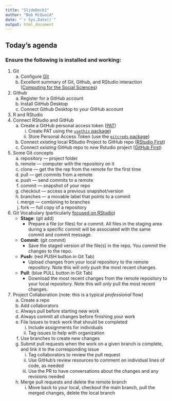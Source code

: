 ```yaml
---
title: "SlideDeck1"
author: "Bob McQuaid"
date: "`r Sys.Date()`"
output: html_document
---
```


## Today's agenda

### Ensure the following is installed and working:

1.  Git
    a.  Configure [Git](https://git-scm.com/)
    b.  Excellent summary of Git, Github, and RStudio interaction ([Computing for the Social Sciences](https://cfss.uchicago.edu/setup/what-is-git/))
2.  Github
    a.  Register for a GitHub account
    b.  Install GitHub Desktop
    c.  Connect Github Desktop to your GitHub account
3.  R and RStudio
4.  Connect RStudio and GitHub
    a.  Create a GitHub personal access token ([PAT](https://docs.github.com/en/authentication/keeping-your-account-and-data-secure/creating-a-personal-access-token))
        i.  Create PAT using the [`usethis` package](https://rfortherestofus.com/2021/02/how-to-use-git-github-with-r/#:~:text=create%20a%20personal%20access%20token%20(pat)%20on%20github))
        ii. Store Personal Access Token (use the [`gitcreds` package](https://rfortherestofus.com/2021/02/how-to-use-git-github-with-r/#:~:text=store%20personal%20access%20token%20to%20connect%20rstudio%20and%20github))
    b.  Connect *existing* local RStudio Project to GitHub repo ([RStudio First](https://rfortherestofus.com/2021/02/how-to-use-git-github-with-r/#:~:text=two%20of%20them.-,rstudio%20first,-Sometimes%20you%20already))
    c.  Connect *existing* GitHub repo to *new* Rstudio project ([GitHub First](https://rfortherestofus.com/2021/02/how-to-use-git-github-with-r/#:~:text=current%20RStudio%20project.-,github%20first,-The%20most%20straightforward))
5.  Some Git concepts
    a.  repository --- project folder
    b.  remote --- computer with the repository on it
    c.  clone --- get the the rep from the remote for the first time
    d.  pull --- get commits from a remote
    e.  push --- send commits to a remote
    f.  commit --- snapshot of your repo
    g.  checkout --- access a previous snapshot/version
    h.  branches --- a movable label that points to a commit
    i.  merge --- combining to branches
    j.  fork --- full copy of a repository
6.  Git Vocabulary (particularly [focused on RStudio](https://rviews.rstudio.com/2020/04/23/10-commands-to-get-started-with-git/))
    -   **Stage**: (git add)
        -   Prepare a file (or files) for a commit. All files in the staging area during a specific commit will be associated with the same commit and commit message.
    -   **Commit**: (git commit)
        -   Save the staged version of the file(s) in the repo. You *commit* the changes to the repo.
    -   **Push**: (red PUSH button in Git Tab)
        -   Upload changes from your local repository to the remote repository. Note this will *only* push the most recent changes.
    -   **Pull**: (blue PULL button in Git Tab)
        -   Download the most recent changes from the remote repository to your local repository. Note this will *only* pull the most recent changes.
7.  Project Collaboration (note: this is a typical *professional* flow)
    a.  Create a repo
    b.  Add collaborators
    c.  Always pull before starting new work
    d.  Always commit all changes before finishing your work
    e.  File Issues to track work that should be completed
        i.  Include assignments for individuals
        ii. Tag issues to help with organization
    f.  Use branches to create new changes
    g.  Submit pull requests when the work on a given branch is complete, and link it to the corresponding issue
        i.  Tag collaborators to review the pull request
        ii. Use GitHub's review resources to comment on individual lines of code, as needed
        iii. Use the PR to have conversations about the changes and any revisions needed
    h.  Merge pull requests and delete the remote branch
        i.  Move back to your local, checkout the main branch, pull the merged changes, delete the local branch
